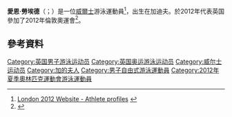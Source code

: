 '''愛恩·勞埃德'''（{{lang-en|Ieuan Lloyd}}；{{bd|1993年|7月9日}}）是一位[[威爾士|威爾士]]游泳運動員<ref>[http://www.london2012.com/athlete/lloyd-ieuan-1098549 London 2012 Website - Athlete profiles] {{webarchive|url=https://web.archive.org/web/20130427111303/http://www.london2012.com/athlete/lloyd-ieuan-1098549/ |date=2013-04-27 }}</ref>，出生在加迪夫。於2012年代表英国參加了2012年倫敦奧運會<ref>{{Cite web |url=http://www.london2012.com/swimming/event/men-200m-freestyle/phase=swm012900/index.html |title=London 2012 Website - Results |accessdate=2015-06-14 |archive-date=2012-05-02 |archive-url=https://web.archive.org/web/20120502073939/http://www.london2012.com/swimming/event/men-200m-freestyle/phase%3Dswm012900/index.html |dead-url=no }}</ref>。

==參考資料==
{{Reflist}}

{{DEFAULTSORT:Lloyd, Ieuan}}
[[Category:英国男子游泳运动员|Category:英国男子游泳运动员]]
[[Category:英国奥运游泳运动员|Category:英国奥运游泳运动员]]
[[Category:威尔士运动员|Category:威尔士运动员]]
[[Category:加的夫人|Category:加的夫人]]
[[Category:男子自由式游泳運動員|Category:男子自由式游泳運動員]]
[[Category:2012年夏季奧林匹克運動會游泳運動員|Category:2012年夏季奧林匹克運動會游泳運動員]]